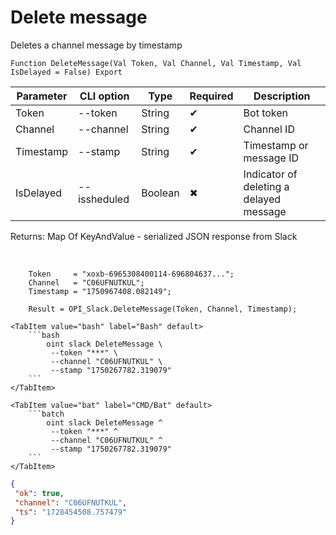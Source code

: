﻿---
sidebar_position: 4
description: Delete message and other functions to work with Slack in the Open Integration Package, a free open-source integration library for 1C:Enterprise 8, OneScript and CLI
keywords: [1C, 1С, 1С:Enterprise, 1С:Enterprise 8.3, API, Integration, Services, Exchange, OneScript, CLI, Slack]
---


# Delete message
 Deletes a channel message by timestamp



`Function DeleteMessage(Val Token, Val Channel, Val Timestamp, Val IsDelayed = False) Export`

  | Parameter | CLI option | Type | Required | Description |
  |-|-|-|-|-|
  | Token | --token | String | &#x2714; | Bot token |
  | Channel | --channel | String | &#x2714; | Channel ID |
  | Timestamp | --stamp | String | &#x2714; | Timestamp or message ID |
  | IsDelayed | --issheduled | Boolean | &#x2716; | Indicator of deleting a delayed message |

  
  Returns:  Map Of KeyAndValue - serialized JSON response from Slack

<br/>




```bsl title="1C:Enterprise/OneScript code example"
    Token     = "xoxb-6965308400114-696804637...";
    Channel   = "C06UFNUTKUL";
    Timestamp = "1750967408.082149";

    Result = OPI_Slack.DeleteMessage(Token, Channel, Timestamp);
```
 

 <Tabs>
  
    <TabItem value="bash" label="Bash" default>
        ```bash
            oint slack DeleteMessage \
             --token "***" \
             --channel "C06UFNUTKUL" \
             --stamp "1750267782.319079"
        ```
    </TabItem>
  
    <TabItem value="bat" label="CMD/Bat" default>
        ```batch
            oint slack DeleteMessage ^
             --token "***" ^
             --channel "C06UFNUTKUL" ^
             --stamp "1750267782.319079"
        ```
    </TabItem>
</Tabs>


```json title="Result"
{
 "ok": true,
 "channel": "C06UFNUTKUL",
 "ts": "1728454508.757479"
}
```
